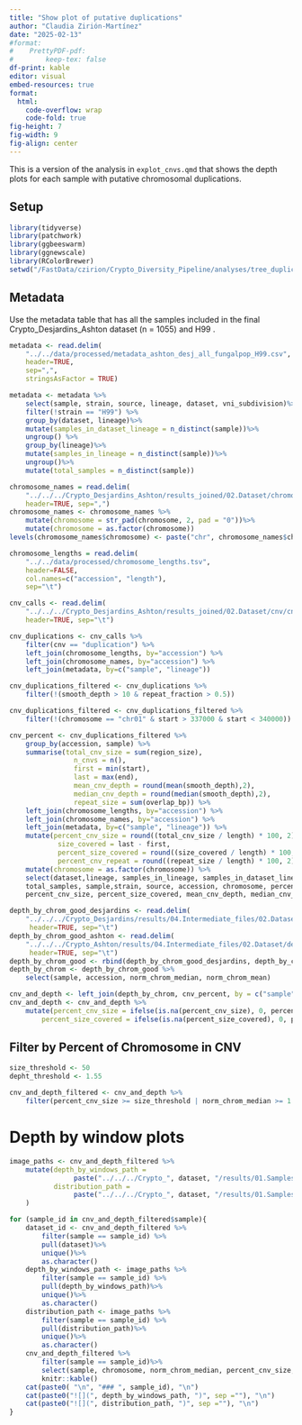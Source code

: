 ```yaml
---
title: "Show plot of putative duplications"
author: "Claudia Zirión-Martínez"
date: "2025-02-13"
#format: 
#    PrettyPDF-pdf:
#        keep-tex: false
df-print: kable
editor: visual
embed-resources: true
format:
  html:
    code-overflow: wrap
    code-fold: true
fig-height: 7
fig-width: 9
fig-align: center
---
```


This is a version of the analysis in `explot_cnvs.qmd` that shows the depth plots for each sample with putative chromosomal duplications.

## Setup
```r
library(tidyverse)
library(patchwork)
library(ggbeeswarm)
library(ggnewscale)
library(RColorBrewer)
setwd("/FastData/czirion/Crypto_Diversity_Pipeline/analyses/tree_duplications/scripts")
```

## Metadata
Use the metadata table that has all the samples included in the final Crypto_Desjardins_Ashton dataset (n = 1055) and H99 .  
```r
metadata <- read.delim(
    "../../data/processed/metadata_ashton_desj_all_fungalpop_H99.csv",
    header=TRUE,
    sep=",",
    stringsAsFactor = TRUE)

metadata <- metadata %>%
    select(sample, strain, source, lineage, dataset, vni_subdivision)%>%
    filter(!strain == "H99") %>%
    group_by(dataset, lineage)%>%
    mutate(samples_in_dataset_lineage = n_distinct(sample))%>%
    ungroup() %>%
    group_by(lineage)%>%
    mutate(samples_in_lineage = n_distinct(sample))%>%
    ungroup()%>%
    mutate(total_samples = n_distinct(sample))

chromosome_names = read.delim(
    "../../../Crypto_Desjardins_Ashton/results_joined/02.Dataset/chromosomes.csv",
    header=TRUE, sep=",")
chromosome_names <- chromosome_names %>%
    mutate(chromosome = str_pad(chromosome, 2, pad = "0"))%>%
    mutate(chromosome = as.factor(chromosome))
levels(chromosome_names$chromosome) <- paste("chr", chromosome_names$chromosome, sep="")

chromosome_lengths = read.delim(
    "../../data/processed/chromosome_lengths.tsv", 
    header=FALSE, 
    col.names=c("accession", "length"), 
    sep="\t")

cnv_calls <- read.delim(
    "../../../Crypto_Desjardins_Ashton/results_joined/02.Dataset/cnv/cnv_calls.tsv", 
    header=TRUE, sep="\t")

cnv_duplications <- cnv_calls %>%
    filter(cnv == "duplication") %>%
    left_join(chromosome_lengths, by="accession") %>%
    left_join(chromosome_names, by="accession") %>%
    left_join(metadata, by=c("sample", "lineage"))

cnv_duplications_filtered <- cnv_duplications %>%
    filter(!(smooth_depth > 10 & repeat_fraction > 0.5))

cnv_duplications_filtered <- cnv_duplications_filtered %>%
    filter(!(chromosome == "chr01" & start > 337000 & start < 340000))

cnv_percent <- cnv_duplications_filtered %>%
    group_by(accession, sample) %>%
    summarise(total_cnv_size = sum(region_size),
                n_cnvs = n(),
                first = min(start),
                last = max(end),
                mean_cnv_depth = round(mean(smooth_depth),2),
                median_cnv_depth = round(median(smooth_depth),2),
                repeat_size = sum(overlap_bp)) %>%
    left_join(chromosome_lengths, by="accession") %>%
    left_join(chromosome_names, by="accession") %>%
    left_join(metadata, by=c("sample", "lineage")) %>%
    mutate(percent_cnv_size = round((total_cnv_size / length) * 100, 2),
            size_covered = last - first,
            percent_size_covered = round((size_covered / length) * 100, 2),
            percent_cnv_repeat = round((repeat_size / length) * 100, 2))%>%
    mutate(chromosome = as.factor(chromosome)) %>%
    select(dataset,lineage, samples_in_lineage, samples_in_dataset_lineage,
    total_samples, sample,strain, source, accession, chromosome, percent_cnv_repeat,
    percent_cnv_size, percent_size_covered, mean_cnv_depth, median_cnv_depth, n_cnvs)

depth_by_chrom_good_desjardins <- read.delim(
    "../../../Crypto_Desjardins/results/04.Intermediate_files/02.Dataset/depth_quality/depth_by_chrom_good.tsv",
     header=TRUE, sep="\t")
depth_by_chrom_good_ashton <- read.delim(
    "../../../Crypto_Ashton/results/04.Intermediate_files/02.Dataset/depth_quality/depth_by_chrom_good.tsv",
     header=TRUE, sep="\t")
depth_by_chrom_good <- rbind(depth_by_chrom_good_desjardins, depth_by_chrom_good_ashton)
depth_by_chrom <- depth_by_chrom_good %>%
    select(sample, accession, norm_chrom_median, norm_chrom_mean)

cnv_and_depth <- left_join(depth_by_chrom, cnv_percent, by = c("sample", "accession" ))
cnv_and_depth <- cnv_and_depth %>%
    mutate(percent_cnv_size = ifelse(is.na(percent_cnv_size), 0, percent_cnv_size),
        percent_size_covered = ifelse(is.na(percent_size_covered), 0, percent_size_covered))
```

## Filter by Percent of Chromosome in CNV

```r
size_threshold <- 50
depht_threshold <- 1.55
```
```r
cnv_and_depth_filtered <- cnv_and_depth %>%
    filter(percent_cnv_size >= size_threshold | norm_chrom_median >= 1.55)
```

# Depth by window plots

```r
image_paths <- cnv_and_depth_filtered %>%
    mutate(depth_by_windows_path = 
                paste("../../../Crypto_", dataset, "/results/01.Samples/plots/", sample, "/depth_by_windows.png", sep = ""),
           distribution_path = 
                paste("../../../Crypto_", dataset, "/results/01.Samples/plots/", sample, "/depth_global_distribution.png", sep = ""),
    )
```
```r
for (sample_id in cnv_and_depth_filtered$sample){
    dataset_id <- cnv_and_depth_filtered %>% 
        filter(sample == sample_id) %>% 
        pull(dataset)%>%
        unique()%>%
        as.character()
    depth_by_windows_path <- image_paths %>%
        filter(sample == sample_id) %>% 
        pull(depth_by_windows_path)%>%
        unique()%>%
        as.character()
    distribution_path <- image_paths %>%
        filter(sample == sample_id) %>% 
        pull(distribution_path)%>%
        unique()%>%
        as.character()    
    cnv_and_depth_filtered %>% 
        filter(sample == sample_id)%>%
        select(sample, chromosome, norm_chrom_median, percent_cnv_size, percent_size_covered, mean_cnv_depth, n_cnvs) %>%
        knitr::kable()
    cat(paste0( "\n", "### ", sample_id), "\n")
    cat(paste0("![](", depth_by_windows_path, ")", sep =""), "\n")
    cat(paste0("![](", distribution_path, ")", sep =""), "\n")
}
```
